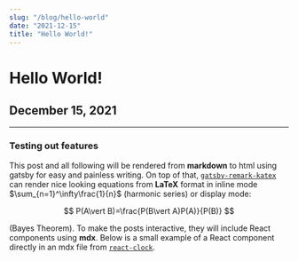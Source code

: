 ```yaml
---
slug: "/blog/hello-world"
date: "2021-12-15"
title: "Hello World!"
---
```



# Hello World!
## December 15, 2021
---
### Testing out features

This post and all following will be rendered from **markdown** to html using gatsby for easy and painless writing. On top of that, [`gatsby-remark-katex`](https://www.gatsbyjs.com/plugins/gatsby-remark-katex/?=gatsby-remark-) can render nice looking equations from **LaTeX** format in inline mode $\sum_{n=1}^\infty\frac{1}{n}$ (harmonic series) or display mode:

$$
P(A\vert B)=\frac{P(B\vert A)P(A)}{P(B)}
$$

(Bayes Theorem). To make the posts interactive, they will include React components using **mdx**. Below is a small example of a React component directly in an mdx file from [`react-clock`](https://github.com/wojtekmaj/react-clock).

<LiveClock />